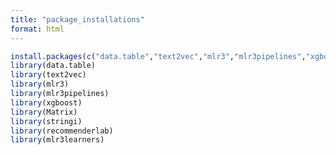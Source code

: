 ```yaml
---
title: "package_installations"
format: html
---
```


```r
install.packages(c("data.table","text2vec","mlr3","mlr3pipelines","xgboost","Matrix","stringi","recommenderlab","mlr3learners"))
library(data.table)
library(text2vec)
library(mlr3)
library(mlr3pipelines)
library(xgboost)
library(Matrix)
library(stringi)
library(recommenderlab)
library(mlr3learners)
```
